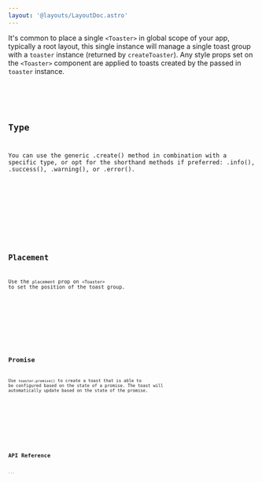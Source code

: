 ```yaml
---
layout: '@layouts/LayoutDoc.astro'
---
```




It's common to place a single `<Toaster>` in global scope of your app, typically a root layout, this single instance will manage a single toast group with a `toaster` instance (returned by `createToaster`). Any style props set on the `<Toaster>` component are applied to toasts created by the passed in `toaster` instance.

<Preview client:load>
	<Fragment slot="preview">
		<Example client:visible />
	</Fragment>
	<Fragment slot="code">
		<Code code={ExampleRaw} lang="svelte" />
	</Fragment>
</Preview>

## Type

You can use the generic .create() method in combination with a specific type, or opt for the shorthand methods if preferred: .info(), .success(), .warning(), or .error().

<Preview client:load>
	<Fragment slot="preview">
		<ExampleType client:visible />
	</Fragment>
	<Fragment slot="code">
		<Code code={ExampleTypeRaw} lang="svelte" />
	</Fragment>
</Preview>

## Placement

Use the `placement` prop on `<Toaster>` to set the position of the toast group.

<Preview client:load>
	<Fragment slot="preview">
		<ExamplePlacement client:visible />
	</Fragment>
	<Fragment slot="code">
		<Code code={ExamplePlacementRaw} lang="svelte" />
	</Fragment>
</Preview>

## Promise

Use `toaster.promise()` to create a toast that is able to be configured based on the state of a promise. The toast will automatically update based on the state of the promise.

<Preview client:load>
	<Fragment slot="preview">
		<ExamplePromise client:visible />
	</Fragment>
	<Fragment slot="code">
		<Code code={ExamplePromiseRaw} lang="svelte" />
	</Fragment>
</Preview>

## API Reference

<ApiTable />
```
